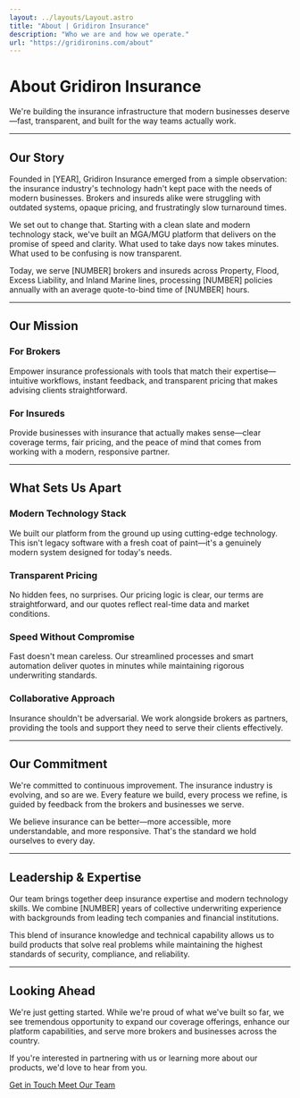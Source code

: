 ```yaml
---
layout: ../layouts/Layout.astro
title: "About | Gridiron Insurance"
description: "Who we are and how we operate."
url: "https://gridironins.com/about"
---
```


<div class="max-w-4xl mx-auto px-4 py-16">

# About Gridiron Insurance

<p class="text-xl text-slate-600 dark:text-slate-400 mt-4 leading-relaxed">
We're building the insurance infrastructure that modern businesses deserve—fast, transparent, and built for the way teams actually work.
</p>

---

## Our Story

<div class="prose prose-lg dark:prose-invert max-w-none">

Founded in [YEAR], Gridiron Insurance emerged from a simple observation: the insurance industry's technology hadn't kept pace with the needs of modern businesses. Brokers and insureds alike were struggling with outdated systems, opaque pricing, and frustratingly slow turnaround times.

We set out to change that. Starting with a clean slate and modern technology stack, we've built an MGA/MGU platform that delivers on the promise of speed and clarity. What used to take days now takes minutes. What used to be confusing is now transparent.

Today, we serve [NUMBER] brokers and insureds across Property, Flood, Excess Liability, and Inland Marine lines, processing [NUMBER] policies annually with an average quote-to-bind time of [NUMBER] hours.

</div>

---

## Our Mission

<div class="grid md:grid-cols-2 gap-8 my-12">
  <div class="p-6 rounded-xl border border-slate-200 dark:border-slate-700 bg-white dark:bg-slate-800">
    <h3 class="text-xl font-semibold mb-3">For Brokers</h3>
    <p class="text-slate-600 dark:text-slate-400">
      Empower insurance professionals with tools that match their expertise—intuitive workflows, instant feedback, and transparent pricing that makes advising clients straightforward.
    </p>
  </div>
  <div class="p-6 rounded-xl border border-slate-200 dark:border-slate-700 bg-white dark:bg-slate-800">
    <h3 class="text-xl font-semibold mb-3">For Insureds</h3>
    <p class="text-slate-600 dark:text-slate-400">
      Provide businesses with insurance that actually makes sense—clear coverage terms, fair pricing, and the peace of mind that comes from working with a modern, responsive partner.
    </p>
  </div>
</div>

---

## What Sets Us Apart

<div class="space-y-6 my-12">

### Modern Technology Stack

We built our platform from the ground up using cutting-edge technology. This isn't legacy software with a fresh coat of paint—it's a genuinely modern system designed for today's needs.

### Transparent Pricing

No hidden fees, no surprises. Our pricing logic is clear, our terms are straightforward, and our quotes reflect real-time data and market conditions.

### Speed Without Compromise

Fast doesn't mean careless. Our streamlined processes and smart automation deliver quotes in minutes while maintaining rigorous underwriting standards.

### Collaborative Approach

Insurance shouldn't be adversarial. We work alongside brokers as partners, providing the tools and support they need to serve their clients effectively.

</div>

---

## Our Commitment

<div class="prose prose-lg dark:prose-invert max-w-none">

We're committed to continuous improvement. The insurance industry is evolving, and so are we. Every feature we build, every process we refine, is guided by feedback from the brokers and businesses we serve.

We believe insurance can be better—more accessible, more understandable, and more responsive. That's the standard we hold ourselves to every day.

</div>

---

## Leadership & Expertise

<div class="prose prose-lg dark:prose-invert max-w-none">

Our team brings together deep insurance expertise and modern technology skills. We combine [NUMBER] years of collective underwriting experience with backgrounds from leading tech companies and financial institutions.

This blend of insurance knowledge and technical capability allows us to build products that solve real problems while maintaining the highest standards of security, compliance, and reliability.

</div>

---

## Looking Ahead

<div class="prose prose-lg dark:prose-invert max-w-none">

We're just getting started. While we're proud of what we've built so far, we see tremendous opportunity to expand our coverage offerings, enhance our platform capabilities, and serve more brokers and businesses across the country.

If you're interested in partnering with us or learning more about our products, we'd love to hear from you.

</div>

<div class="mt-12 flex gap-4">
  <a href="/contact" class="inline-flex items-center px-6 py-3 rounded-lg bg-brand-500 text-white hover:bg-brand-600 dark:bg-brand-600 dark:hover:bg-brand-700 font-medium transition-colors">
    Get in Touch
  </a>
  <a href="/team" class="inline-flex items-center px-6 py-3 rounded-lg border border-slate-300 dark:border-slate-600 hover:border-slate-400 dark:hover:border-slate-500 font-medium transition-colors">
    Meet Our Team
  </a>
</div>

</div>
